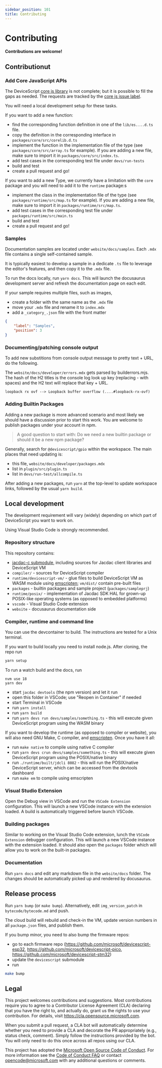 ```yaml
---
sidebar_position: 101
title: Contributing
---
```


# Contributing

**Contributions are welcome!**

## Contributionut

### Add Core JavaScript APIs

The DeviceScript [core js library](https://developer.mozilla.org/en-US/docs/Web/JavaScript/Reference/Global_Objects) is not complete; but it is possible to fill the gaps
as needed. The requests are tracked by the [core js issue label](https://github.com/microsoft/devicescript/issues?q=is%3Aissue+is%3Aopen+label%3A%22core+js%22).

You will need a local development setup for these tasks.

If you want to add a new function:

-   find the corresponding function definition in one of the `lib/es....d.ts` file.
-   copy the definition in the corresponding interface in `packages/core/src/corelib.d.ts`
-   implement the function in the implementation file of the type (see `packages/core/src/array.ts` for example).
    If you are adding a new file, make sure to import it in `packages/core/src/index.ts`.
-   add test cases in the corresponding test file under `devs/run-tests`
-   build and test
-   create a pull request and go!

If you want to add a new Type, we currently have a limitation with the `core` package and you will need to add it to the `runtime` package:s

-   implement the class in the implementation file of the type (see `packages/runtime/src/map.ts` for example).
    If you are adding a new file, make sure to import it in `packages/runtime/src/map.ts`.
-   add test cases in the corresponding test file under `packages/runtime/src/main.ts`
-   build and test
-   create a pull request and go!

### Samples

Documentation samples are located under `website/docs/samples`.
Each `.mdx` file contains a single self-contained sample.

It is typically easiest to develop a sample in a dedicate `.ts` file
to leverage the editor's features, and then copy it to the `.mdx` file.

To run the docs locally, run `yarn docs`. This will launch the docusaurus development server
and refresh the documentation page on each edit.

If your sample requires multiple files, such as images,

-   create a folder with the same name as the `.mdx` file
-   move your `.mdx` file and rename it to `index.mdx`
-   add a `_category_.json` file with the front matter

```json
{
    "label": "Samples",
    "position": 3
}
```

### Documenting/patching console output

To add new substitions from console output message to pretty text + URL, do the following.

The `website/docs/developer/errors.mdx` gets parsed by builderrors.mjs.
The hash of the H2 titles is the console log look up key (replacing - with spaces) and the H2 text will replace that key + URL.

    loopback rx ovf --> Loopback buffer overflow (....#loopback-rx-ovf)

### Adding Builtin Packages

Adding a new package is more advanced scenario and most likely we should have a discussion prior to start this work. You are welcome to publish packages under your account in npm.

> A good question to start with: Do we need a new builtin package or should it be a new npm package?

Generally, search for `@devicescript/gpio` within the workspace. The main places that need updating is:

-   this file, `website/docs/developer/packages.mdx`
-   list in `plugin/src/plugin.ts`
-   list in `devs/run-test/allcompile.ts`

After adding a new packages, run `yarn` at the top-level to update workspace links,
followed by the usual `yarn build`.


## Local development

The development requirement will vary (widely) depending
on which part of DeviceScript you want to work on.

Using Visual Studio Code is strongly recommended.

### Repository structure

This repository contains:

-   [jacdac-c submodule](https://github.com/microsoft/jacdac-c), including sources for Jacdac client libraries and DeviceScript VM
-   `compiler/` - sources for DeviceScript compiler
-   `runtime/devicescript-vm/` - glue files to build DeviceScript VM as WASM module using [emscripten](https://emscripten.org/); `vm/dist/` contain pre-built files
-   `packages` - builtin packages and sample project (`packages/sampleprj`)
-   `runtime/posix/` - implementation of Jacdac SDK HAL for grown-up POSIX-like operating systems (as opposed to embedded platforms)
-   `vscode` - Visual Studio Code extension
-   `website` - docusaurus documentation side

### Compiler, runtime and command line

You can use the devcontainer to build. The instructions are tested for a Unix terminal.

If you want to build locally you need to install node.js. After cloning, the repo run

```bash
yarn setup
```

To run a watch build and the docs, run

```
nvm use 18
yarn dev
```

-   start `jacdac devtools` (the npm version) and let it run
-   open this folder in VSCode; use "Reopen in Container" if needed
-   start Terminal in VSCode
-   run `yarn install`
-   run `yarn build`
-   run `yarn devs run devs/samples/something.ts` - this will execute given DeviceScript program using the WASM binary

If you want to develop the runtime (as opposed to compiler or website), you will also need
GNU Make, C compiler, and [emscripten](https://emscripten.org/docs/getting_started/downloads.html).
Once you have it all:

-   run `make native` to compile using native C compiler
-   run `yarn devs crun devs/samples/something.ts` - this will execute given DeviceScript program using the POSIX/native binary
-   run `./runtime/built/jdcli 8082` - this will run the POSIX/native DeviceScript server, which can be accessed from the devtools dashboard
-   run `make em` to compile using emscripten

### Visual Studio Extension

Open the Debug view in VSCode and run the `VSCode Extension` configuration. This will launch a new VSCode instance with the extension loaded. A build is automatically triggered before launch VSCode.

### Building packages

Similar to working on the Visual Studio Code extension, lunch the `VSCode Extension` debugger configuration. This will launch a new VSCode instance with the extension loaded.
It should also open the `packages` folder which will allow you to work on the built-in packages.

### Documentation

Run `yarn docs` and edit any markdown file in the `website/docs` folder. The changes should be automatically picked up and rendered by docusaurus.

## Release process

Run `yarn bump` (or `make bump`). Alternatively, edit `img_version_patch` in `bytecode/bytecode.md` and push.

The cloud build will rebuild and check-in the VM, update version numbers in all `package.json` files, and publish them.

If you bump minor, you need to also bump the firmware repos:

-   go to each firmware repo (https://github.com/microsoft/devicescript-esp32, https://github.com/microsoft/devicescript-pico, https://github.com/microsoft/devicescript-stm32)
-   update the `devicescript` submodule
-   run

```bash
make bump
```

## Legal

This project welcomes contributions and suggestions. Most contributions require you to agree to a
Contributor License Agreement (CLA) declaring that you have the right to, and actually do, grant us
the rights to use your contribution. For details, visit https://cla.opensource.microsoft.com.

When you submit a pull request, a CLA bot will automatically determine whether you need to provide
a CLA and decorate the PR appropriately (e.g., status check, comment). Simply follow the instructions
provided by the bot. You will only need to do this once across all repos using our CLA.

This project has adopted the [Microsoft Open Source Code of Conduct](https://opensource.microsoft.com/codeofconduct/).
For more information see the [Code of Conduct FAQ](https://opensource.microsoft.com/codeofconduct/faq/) or
contact [opencode@microsoft.com](mailto:opencode@microsoft.com) with any additional questions or comments.
